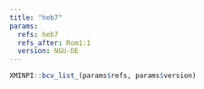 ```yaml
---
title: "heb7"
params:
  refs: heb7
  refs_after: Rom1:1
  version: NGU-DE
---
```


```r
XMINPI::bcv_list_(params$refs, params$version)
```
